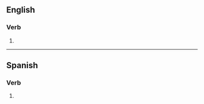 ==English==

===Verb===
{{head|en|verb form}}

# {{en-past of|condole}}

----

==Spanish==

===Verb===
{{head|es|verb form}}

# {{es-verb form of|condoler<ue>}}